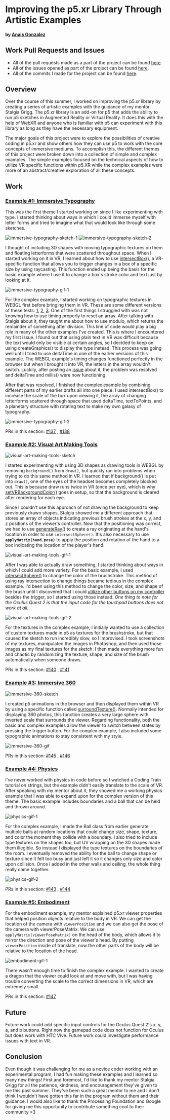 # Improving the p5.xr Library Through Artistic Examples

#### by [Anais Gonzalez](https://anaisgonzalez.design)

## Work Pull Requests and Issues

* All of the pull requests made as a part of the project can be found [here](https://github.com/stalgiag/p5.xr/pulls?q=is%3Apr+author%3Aanagondesign+created%3A%3C2021-08-23).
* All of the issues opened as part of the project can be found [here](https://github.com/stalgiag/p5.xr/issues?q=is%3Aissue+author%3Aanagondesign+created%3A%3C2021-08-23+).
* All of the commits I made for the project can be found [here](https://github.com/stalgiag/p5.xr/commits?author=anagondesign).

## Overview

Over the course of this summer, I worked on improving the p5.xr library by creating a series of artistic examples with the guidance of my mentor Stalgia Grigg. The p5.xr library is an add-on for p5 that adds the ability to run p5 sketches in Augmented Reality or Virtual Reality. It does this with the help of WebXR and anyone who is familiar with p5 can experiment with this library as long as they have the necessary equipment.

The major goals of this project were to explore the possibilities of creative coding in p5.xr and show others how they can use p5 to work with the core concepts of immersive mediums. To accomplish this, the different themes of this project were broken down into a collection of simple and complex examples. The simple examples focused on the technical aspects of how to utilize VR specific functions within p5.XR while the complex examples were more of an abstract/creative exploration of all these concepts.

## Work

### [Example #1: Immersive Typography](https://github.com/stalgiag/p5.xr/tree/master/examples/immersive-typography)

This was the first theme I started working on since I like experimenting with type. I started thinking about ways in which I could immerse myself with letter forms and tried to imagine what that would look like through some sketches.

![immersive-typography-sketch-1](https://user-images.githubusercontent.com/83731139/130163196-4c37fbfe-95ca-449b-8741-f41697cff63b.jpg)
![immersive-typography-sketch-2](https://user-images.githubusercontent.com/83731139/130163197-7ec096e4-00f4-4962-8e7f-cee00d285e74.jpg)

I thought of including 3D shapes with moving typographic textures on them and floating letterforms that were scattered throughout space. When I started working on it in VR, I learned about how to use [intersectBox()](https://p5xr.org/#/reference/raycasting?id=intersectsbox), a VR-specific function that allows you to trigger changes in a box of a specific size by using raycasting. This function ended up being the basis for the basic example where I use it to change a box's stroke color and text just by looking at it.

![immersive-typography-gif-1](https://user-images.githubusercontent.com/83731139/130161907-ef491b1d-dbce-4d7f-b2c1-647c04ae9c95.gif)

For the complex example, I started working on typographic textures in WEBGL first before bringing them in VR. These are some different versions of these tests: [1](https://editor.p5js.org/agonzal019/sketches/ZTjSOBQ7L), [2](https://editor.p5js.org/agonzal019/sketches/aFxmSlZ2w), [3](https://editor.p5js.org/agonzal019/sketches/PTaRhklbv). One of the first things I struggled with was not knowing how to use timing properly to reset an array. After talking with Stalgia about it, they taught me about how to use modulo, which returns the remainder of something after division. This line of code would play a big role in many of the other examples I've created. This is where I encountered my first issue. I found out that using plain text in VR was difficult because the text would only be visible at certain angles, so I decided to keep on using createGraphics() to display the type instead. This process was going well until I tried to use deltaTime in one of the earlier versions of this example. The WEBGL example's timing changes functioned perfectly in the browser but when I brought it into VR, the letters in the array wouldn't switch. Luckily, after posting an [issue](https://github.com/stalgiag/p5.xr/issues/133) about it, the problem was resolved and deltaTime and millis() were now functioning.

After that was resolved, I finished the complex example by combining different parts of my earlier drafts all into one piece. I used intersectBox() to increase the scale of the box upon viewing it, the array of changing letterforms scattered through space that used deltaTime, textToPoints, and a planetary structure with rotating text to make my own galaxy of typography.

![immersive-typography-gif-2](https://user-images.githubusercontent.com/83731139/130161915-e75ca7c7-c8e0-419b-9cf1-04bff4281176.gif)

PRs in this section: [#137](https://github.com/stalgiag/p5.xr/pull/137) , [#138](https://github.com/stalgiag/p5.xr/pull/138)

### [Example #2: Visual Art Making Tools](https://github.com/stalgiag/p5.xr/tree/master/examples/visual-art-making-tools)

![visual-art-making-tools-sketch](https://user-images.githubusercontent.com/83731139/130163201-9443f3b4-2a7b-48c6-bc51-cdb708bd53c4.jpg)

I started experimenting with using 3D shapes as drawing tools in WEBGL by removing `background()` from `draw()`, but quickly ran into problems when trying to do this same method in VR. I learned that if background() is put into `draw()`, one of the eyes of the headset becomes completely blocked out. This is because draw runs twice in VR (once per eye), which is why [setVRBackgroundColor()](https://p5xr.org/#/reference/vr?id=setvrbackgroundcolor) goes in setup, so that the background is cleared after rendering for each eye.

Since I couldn't use this approach of not drawing the background to keep previously drawn shapes, Stalgia showed me a different approach that stores an array of objects indicating previous brush strokes at the x, y, and z positions of the viewer's controller. Now that the positioning was correct, we had to use [generateRay()](https://p5xr.org/#/reference/raycasting?id=generateray) to create a ray originating at the hand's location in order to use `intersectSphere()`. It's also necessary to use **`applyMatrix(hand.pose)`** to apply the position and rotation of the hand to a box indicating the location of the player's hand.

![visual-art-making-tools-gif-1](https://user-images.githubusercontent.com/83731139/130161879-d61c1ecb-2000-4310-9794-b11009e46225.gif)

After I was able to actually draw something, I started thinking about ways in which I could add more variety. For the basic example, I used [intersectSphere()](https://p5xr.org/#/reference/raycasting?id=intersectssphere) to change the color of the brushstroke. This method of using ray intersection to change things became tedious in the complex example. I'd been using this method to change the color, size, and shape of the brush until I discovered that I could [utilize other buttons on my controller](https://github.com/stalgiag/p5.xr/blob/master/src/p5xr/core/p5xrInput.js) besides the trigger, so I started using those instead. *One thing to note for the Oculus Quest 2 is that the input code for the touchpad buttons does not work at all.*

![visual-art-making-tools-gif-2](https://user-images.githubusercontent.com/83731139/130161882-2dd81c55-c823-44b7-bc00-5b98e07a1dac.gif)

For the textures in the complex example, I initially wanted to use a collection of custom textures made in p5 as textures for the brushstroke, but that caused the sketch to run incredibly slow, so I improvised. I took screenshots of my textures, manipulated the images in Photoshop, and then used those images as my final textures for the sketch. I then made everything more fun and chaotic by randomizing the texture, shape, and size of the brush automatically when someone draws.

PRs in this section: [#140](https://github.com/stalgiag/p5.xr/pull/140) , [#141](https://github.com/stalgiag/p5.xr/pull/141)

### [Example #3: Immersive 360](https://github.com/stalgiag/p5.xr/tree/master/examples/immersive-360)

![immersive-360-sketch](https://user-images.githubusercontent.com/83731139/130163198-e956e189-efae-4a1d-a71b-a2ca36b8f61c.jpg)

I created p5 animations in the browser and then displayed them within VR by using a specific function called [surroundTexture()](https://p5xr.org/#/reference/vr?id=surroundtexture). Normally intended for displaying 360 photos, this function creates a very large sphere with inverted scale that surrounds the viewer. Regarding functionality, both the basic and complex examples allow the viewer to switch between states by pressing the trigger button. For the complex example, I also included some typographic animations to stay consistent with my style.

![immersive-360-gif](https://user-images.githubusercontent.com/83731139/130161902-dbcda386-b55b-4454-8101-f108aa47e89d.gif)

PRs in this section: [#145](https://github.com/stalgiag/p5.xr/pull/145) , [#146](https://github.com/stalgiag/p5.xr/pull/146)

### [Example #4: Physics](https://github.com/stalgiag/p5.xr/tree/master/examples/physics)

I've never worked with physics in code before so I watched a Coding Train tutorial on strings, but the example didn't easily translate to the scale of VR. After speaking with my mentor about it, they showed me a working physics example that I was able to expand upon for the complex version of this theme. The basic example includes boundaries and a ball that can be held and thrown around.

![physics-gif-1](https://user-images.githubusercontent.com/83731139/130161918-e969e700-eea6-46dc-923a-95979775cd6e.gif)

For the complex example, I made the Ball class from earlier generate multiple balls at random locations that could change size, shape, texture, and color the moment they collide with a boundary. I also tried to include type textures on the shapes too, but UV wrapping on the 3D shapes made them illegible. So instead I displayed the type textures on the boundaries of the room. I eventually removed the ability for the ball to change shape or texture since it felt too busy and just left it so it changes only size and color upon collision. Once I added in the other walls and ceiling, the whole thing really came together.

![physics-gif-2](https://user-images.githubusercontent.com/83731139/130161920-9fea2aa4-8e75-458a-9bac-97e67b9ce463.gif)

PRs in this section: [#143](https://github.com/stalgiag/p5.xr/pull/143) , [#144](https://github.com/stalgiag/p5.xr/pull/144)

### [Example #5: Embodiment](https://github.com/stalgiag/p5.xr/pull/147)

For the embodiment example, my mentor explained p5.xr viewer properties that helped position objects relative to the body in VR. We can get the location of the camera with `viewerPosition` and we can also get the pose of the camera with viewerPoseMatrix. We can use `applyMatrix(viewerPoseMatrix)` on the head of the body, which allows it to mirror the direction and pose of the viewer's head. By putting `viewerPosition` inside of translate, now the other parts of the body will be relative to the location of the head.

![embodiment-gif-1](https://user-images.githubusercontent.com/83731139/130161883-66469af7-3e6b-4ab8-bd11-ef92933a9402.gif)

There wasn't enough time to finish the complex example. I wanted to create a dragon that the viewer could look at and move with, but I was having trouble converting the scale to the correct dimensions in VR, which are extremely small.

PRs in this section: [#147](https://github.com/stalgiag/p5.xr/pull/147)

## Future

Future work could add specific input controls for the Oculus Quest 2's x, y, a, and b buttons. Right now the gamepad code does not function for Oculus but does work with HTC Vive.
Future work could investigate performance issues with text in VR.

## Conclusion

Even though it was challenging for me as a novice coder working with an experimental program, I had fun making these examples and I learned so many new things! First and foremost, I'd like to thank my mentor Stalgia Grigg for all the patience, kindness, and encouragement they've given to me this past summer. They've been such a great mentor to me and I don't think I wouldn't have gotten this far in the program without them and their guidance. I would also like to thank the Processing Foundation and Google for giving me this opportunity to contribute something cool to their community \<3
